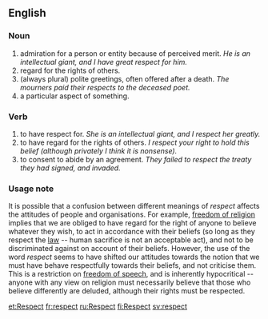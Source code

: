 ==English==

===Noun===
# admiration for a person or entity because of perceived merit. ''He is an intellectual giant, and I have great respect for him.''
# regard for the rights of others. 
# (always plural) polite greetings, often offered after a death. ''The mourners paid their respects to the deceased poet.'' 
# a particular aspect of something. 

===Verb===
# to have respect for. ''She is an intellectual giant, and I  respect her greatly.''
# to have regard for the rights of others. ''I respect your right to hold this belief (although privately I think it is nonsense).''
# to consent to abide by an agreement. ''They failed to respect the treaty they had signed, and invaded.''

===Usage note===
It is possible that a confusion between different meanings of ''respect'' affects the attitudes of people and organisations. For example, [[freedom of religion]] implies that we are obliged to have regard for the right of anyone to believe whatever they wish, to act in accordance with their beliefs (so long as they respect the [[law]] -- human sacrifice is not an acceptable act), and not to be discriminated against on account of their beliefs. However, the use of the word ''respect'' seems to have shifted our attitudes towards the notion that we must have behave respectfully towards their beliefs, and not criticise them. This is a restriction on [[freedom of speech]], and is inherently hypocritical -- anyone with any view on religion must necessarily believe that those who believe differently are deluded, although their rights must be respected.

[[et:Respect]]
[[fr:respect]]
[[ru:Respect]]
[[fi:Respect]]
[[sv:respect]]